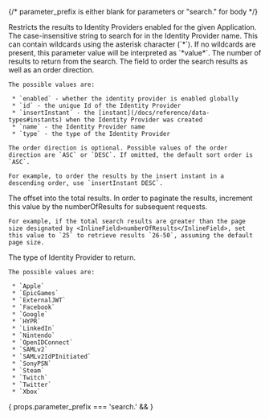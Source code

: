 
{/*  parameter_prefix is either blank for parameters or "search." for body */}

<APIBlock>
  <APIField name={props.parameter_prefix + "applicationId"} type="UUID" optional>
    Restricts the results to Identity Providers enabled for the given Application.
  </APIField>
  <APIField name={props.parameter_prefix + "name"} type="String" optional>
    The case-insensitive string to search for in the Identity Provider name. This can contain wildcards using the asterisk character (`*`). If no wildcards are present, this parameter value will be interpreted as `*value*`.
  </APIField>
  <APIField name={props.parameter_prefix + "numberOfResults"} type="Integer" optional defaults="25">
    The number of results to return from the search.
  </APIField>
  <APIField name={props.parameter_prefix + "orderBy"} type="String" optional defaults="name ASC">
    The field to order the search results as well as an order direction.

    The possible values are:

     * `enabled` - whether the identity provider is enabled globally
     * `id` - the unique Id of the Identity Provider
     * `insertInstant` - the [instant](/docs/reference/data-types#instants) when the Identity Provider was created
     * `name` - the Identity Provider name
     * `type` - the type of the Identity Provider

    The order direction is optional. Possible values of the order direction are `ASC` or `DESC`. If omitted, the default sort order is `ASC`.

    For example, to order the results by the insert instant in a descending order, use `insertInstant DESC`.
  </APIField>
  <APIField name={props.parameter_prefix + "startRow"} type="Integer" optional defaults="0">
    The offset into the total results. In order to paginate the results, increment this value by the <InlineField>numberOfResults</InlineField> for subsequent requests.

    For example, if the total search results are greater than the page size designated by <InlineField>numberOfResults</InlineField>, set this value to `25` to retrieve results `26-50`, assuming the default page size.
  </APIField>
  <APIField name={props.parameter_prefix + "type"} type="String" optional>
    The type of Identity Provider to return.

    The possible values are:

     * `Apple`
     * `EpicGames`
     * `ExternalJWT`
     * `Facebook`
     * `Google`
     * `HYPR`
     * `LinkedIn`
     * `Nintendo`
     * `OpenIDConnect`
     * `SAMLv2`
     * `SAMLv2IdPInitiated`
     * `SonyPSN`
     * `Steam`
     * `Twitch`
     * `Twitter`
     * `Xbox`
  </APIField>
</APIBlock>

{ props.parameter_prefix === 'search.' && <JSON title="Example Request JSON" src="identity-providers/search-post-request.json" /> }
